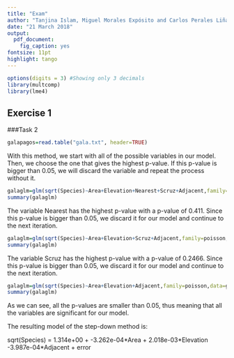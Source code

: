 ---
title: "Exam"
author: "Tanjina Islam, Miguel Morales Expósito and Carlos Perales Liñan, group 12"
date: "21 March 2018"
output:
  pdf_document:
    fig_caption: yes
fontsize: 11pt
highlight: tango
---
```{r,echo=FALSE, warning=FALSE,results='hide',message=FALSE}
options(digits = 3) #Showing only 3 decimals
library(multcomp)
library(lme4)
```


## Exercise 1



###Task 2

```{r}
galapagos=read.table("gala.txt", header=TRUE)

```


With this method, we start with all of the possible variables in our model. Then, we choose the one that gives the highest p-value. If this p-value is bigger than 0.05, we will discard the variable and repeat the process without it.

```{r}

galaglm=glm(sqrt(Species)~Area+Elevation+Nearest+Scruz+Adjacent,family=poisson,data=galapagos)
summary(galaglm)
```

The variable Nearest has the highest p-value with a p-value of 0.411. Since this p-value is bigger than 0.05, we discard it for our model and continue to the next iteration.

```{r}
galaglm=glm(sqrt(Species)~Area+Elevation+Scruz+Adjacent,family=poisson,data=galapagos) 
summary(galaglm)
```

The variable Scruz has the highest p-value with a p-value of 0.2466. Since this p-value is bigger than 0.05, we discard it for our model and continue to the next iteration.

```{r}
galaglm=glm(sqrt(Species)~Area+Elevation+Adjacent,family=poisson,data=galapagos) 
summary(galaglm)
```

As we can see, all the p-values are smaller than 0.05, thus meaning that all the variables are significant for our model.


The resulting model of the step-down method is:
  
sqrt(Species) = 1.314e+00 + -3.262e-04\*Area + 2.018e-03\*Elevation -3.987e-04\*Adjacent + error
